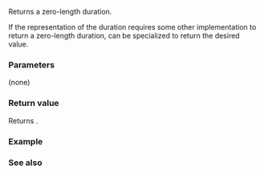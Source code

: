 {{cpp/chrono/duration/title|zero}}
{{cpp/chrono/duration/navbar}}
{{dcl begin}}
{{dcl rev multi|until1=c++20|dcl1=
static constexpr duration zero();
|dcl2=
static constexpr duration zero() noexcept;
}}
{{dcl end}}

Returns a zero-length duration.

If the representation {{tt|rep}} of the duration requires some other implementation to return a zero-length duration, {{lc|std::chrono::duration_values}} can be specialized to return the desired value.

===Parameters===
(none)

===Return value===
Returns {{c|duration(std::chrono::duration_values&lt;rep&gt;::zero())}}.

===Example===
{{example|code=
#include &lt;chrono&gt;
#include &lt;ratio&gt;

template&lt;typename X, typename Y&gt;
using dura = std::chrono::duration&lt;X, Y&gt;;

static_assert
(
    (std::chrono::hours::zero() == std::chrono::nanoseconds::zero()) &amp;&amp;
    (dura&lt;short, std::nano&gt;::zero() == dura&lt;int, std::deci&gt;::zero()) &amp;&amp;
    (dura&lt;short, std::deca&gt;::zero() == dura&lt;long, std::exa&gt;::zero()) &amp;&amp;
    (dura&lt;long, std::atto&gt;::zero().count() == dura&lt;float, std::exa&gt;::zero().count())
);

int main() {}
}}

===See also===
{{dsc begin}}
{{dsc inc|cpp/chrono/duration/dsc min}}
{{dsc inc|cpp/chrono/duration/dsc max}}
{{dsc end}}

{{langlinks|de|es|fr|it|ja|pt|ru|zh}}